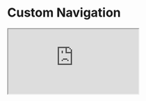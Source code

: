 

<Meta title="Example/Custom Navigation" />

# Custom Navigation

<iframe
  src="https://codesandbox.io/embed/github/swch/Strivve-UX-Components/tree/master/examples/custom-navigation?fontsize=14&hidenavigation=1&theme=dark"
  style={{ width: '100%', height: '500px', background: 'black', border: '0', borderRadius: '4px', overflow: 'hidden' }}
  title="swch/Strivve-UX-Components: custom-navigation"
  allow="accelerometer; ambient-light-sensor; camera; encrypted-media; geolocation; gyroscope; hid; microphone; midi; payment; usb; vr; xr-spatial-tracking"
  sandbox="allow-forms allow-modals allow-popups allow-presentation allow-same-origin allow-scripts"
/>
